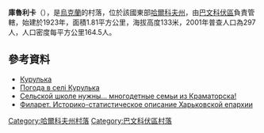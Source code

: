 {{coord|48|57|5|N|37|15|21|E|scale:100000_region:UA|display=title}}

'''庫魯利卡'''（{{lang-uk|Курулька}}），是[[烏克蘭|烏克蘭]]的村落，位於該國東部[[哈爾科夫州|哈爾科夫州]]，由[[巴文科伏區|巴文科伏區]]負責管轄，始建於1923年，面積1.81平方公里，海拔高度133米，2001年普查人口為297人，人口密度每平方公里164.5人。

==參考資料==
* [http://gska2.rada.gov.ua/pls/z7502/A005?rdat1=29.04.2010&rf7571=32215 Курулька]{{dead link|date=2018年2月 |bot=InternetArchiveBot |fix-attempted=yes }}
* [http://weather.in.ua/ua/har'kovskaja/12860 Погода в селі Курулька] {{Wayback|url=http://weather.in.ua/ua/har%27kovskaja/12860 |date=20200805192421 }}
* [http://hi.dn.ua/novosti-kramatorska/selskoy-shkole-nuzhni--mnogodetnie-semi-iz-kramatorska Сельской школе нужны… многодетные семьи из Краматорска!]{{dead link|date=2018年2月 |bot=InternetArchiveBot |fix-attempted=yes }}
* [http://dalizovut.narod.ru/filaret/fila5_25.htm Филарет. Историко-статистическое описание Харьковской епархии] {{Wayback|url=http://dalizovut.narod.ru/filaret/fila5_25.htm |date=20211220001506 }}

{{DEFAULTSORT:Курулька}}
[[Category:哈爾科夫州村落|Category:哈爾科夫州村落]]
[[Category:巴文科伏區村落|Category:巴文科伏區村落]]


{{Kharkiv-geo-stub}}
